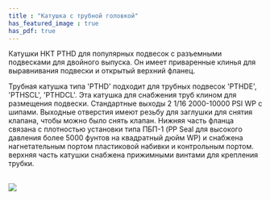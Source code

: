 ```yaml
---
title : "Катушка с трубной головкой"
has_featured_image : true
has_pdf: true
---
```


Катушки НКТ PTHD для популярных подвесок с разъемными подвесками для двойного выпуска. Он имеет приваренные клинья для выравнивания подвески и открытый верхний фланец.

Трубная катушка типа 'PTHD' подходит для трубных подвесок 'PTHDE', 'PTHSCL', 'PTHDCL'. Эта катушка для снабжения труб клином для размещения подвески. Стандартные выходы 2 1/16 2000-10000 PSI WP с шипами. Выходные отверстия имеют резьбу для заглушки для снятия клапана, чтобы можно было снять клапан. Нижняя часть фланца связана с плотностью установки типа ПБП-1 (PP Seal для высокого давления более 5000 фунтов на квадратный дюйм WP) и снабжена нагнетательным портом пластиковой набивки и контрольным портом. верхняя часть катушки снабжена прижимными винтами для крепления трубки.

<br />

<Image src={image} />